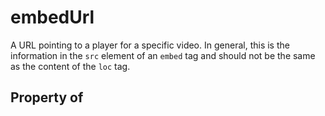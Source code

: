 # embedUrl

A URL pointing to a player for a specific video. In general, this is the information in the <code>src</code> element of an <code>embed</code> tag and should not be the same as the content of the <code>loc</code> tag.

## Property of



